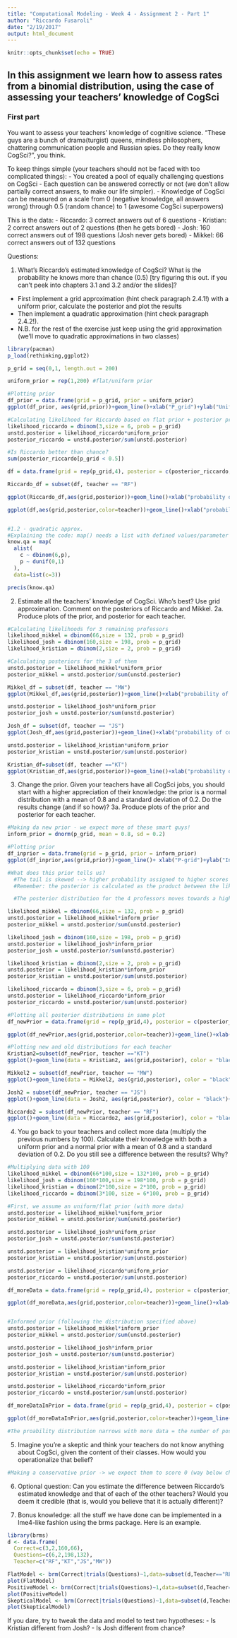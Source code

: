 ```yaml
---
title: "Computational Modeling - Week 4 - Assignment 2 - Part 1"
author: "Riccardo Fusaroli"
date: "2/19/2017"
output: html_document
---
```


```r
knitr::opts_chunk$set(echo = TRUE)
```

## In this assignment we learn how to assess rates from a binomial distribution, using the case of assessing your teachers' knowledge of CogSci

### First part

You want to assess your teachers' knowledge of cognitive science. "These guys are a bunch of drama(turgist) queens, mindless philosophers, chattering communication people and Russian spies. Do they really know CogSci?", you think.

To keep things simple (your teachers should not be faced with too complicated things):
- You created a pool of equally challenging questions on CogSci
- Each question can be answered correctly or not (we don't allow partially correct answers, to make our life simpler).
- Knowledge of CogSci can be measured on a scale from 0 (negative knowledge, all answers wrong) through 0.5 (random chance) to 1 (awesome CogSci superpowers)

This is the data:
- Riccardo: 3 correct answers out of 6 questions
- Kristian: 2 correct answers out of 2 questions (then he gets bored)
- Josh: 160 correct answers out of 198 questions (Josh never gets bored)
- Mikkel: 66 correct answers out of 132 questions

Questions:

1. What's Riccardo's estimated knowledge of CogSci? What is the probability he knows more than chance (0.5) [try figuring this out. if you can't peek into chapters 3.1 and 3.2 and/or the slides]?
- First implement a grid approximation (hint check paragraph 2.4.1!) with a uniform prior, calculate the posterior and plot the results
- Then implement a quadratic approximation (hint check paragraph 2.4.2!).
- N.B. for the rest of the exercise just keep using the grid approximation (we'll move to quadratic approximations in two classes)

```r
library(pacman)
p_load(rethinking,ggplot2)

p_grid = seq(0,1, length.out = 200)

uniform_prior = rep(1,200) #flat/uniform prior

#Plotting prior
df_prior = data.frame(grid = p_grid, prior = uniform_prior)
ggplot(df_prior, aes(grid,prior))+geom_line()+xlab("P_grid")+ylab("Uniform Prior")

#Calculating likelihood for Riccardo based on flat prior + posterior probability. 
likelihood_riccardo = dbinom(3,size = 6, prob = p_grid)
unstd.posterior = likelihood_riccardo*uniform_prior
posterior_riccardo = unstd.posterior/sum(unstd.posterior)

#Is Riccardo better than chance?
sum(posterior_riccardo[p_grid < 0.5])

df = data.frame(grid = rep(p_grid,4), posterior = c(posterior_riccardo, posterior_josh, posterior_mikkel, posterior_kristian), teacher = c(rep("RF", length(p_grid)),rep("JS",length(p_grid)),rep("MW",length(p_grid)),rep("KT",length(p_grid))))

Riccardo_df = subset(df, teacher == "RF")

ggplot(Riccardo_df,aes(grid,posterior))+geom_line()+xlab("probability of correct answer")+ylab("posterior probability")

ggplot(df,aes(grid,posterior,color=teacher))+geom_line()+xlab("probability of correct answer")+ylab("posterior probability")


#1.2 - quadratic approx.
#Explaining the code: map() needs a list with defined values/parameter etc. Here, we need to define the prior p and the likelihood of c (correct answers). p is a uniform prior (why we use dunif) and c is binomial (why we use binom).
know.qa = map(
  alist(
    c ~ dbinom(6,p),
    p ~ dunif(0,1)
  ),
  data=list(c=3))

precis(know.qa)
```

2. Estimate all the teachers' knowledge of CogSci. Who's best? Use grid approximation. Comment on the posteriors of Riccardo and Mikkel.
2a. Produce plots of the prior, and posterior for each teacher.

```r
#Calculating likelihoods for 3 remaining professors
likelihood_mikkel = dbinom(66,size = 132, prob = p_grid)
likelihood_josh = dbinom(160,size = 198, prob = p_grid)
likelihood_kristian = dbinom(2,size = 2, prob = p_grid)

#Calculating posteriors for the 3 of them
unstd.posterior = likelihood_mikkel*uniform_prior
posterior_mikkel = unstd.posterior/sum(unstd.posterior)

Mikkel_df = subset(df, teacher == "MW")
ggplot(Mikkel_df,aes(grid,posterior))+geom_line()+xlab("probability of correct answer")+ ylab("posterior probability")

unstd.posterior = likelihood_josh*uniform_prior
posterior_josh = unstd.posterior/sum(unstd.posterior)

Josh_df = subset(df, teacher == "JS")
ggplot(Josh_df,aes(grid,posterior))+geom_line()+xlab("probability of correct answer")+ ylab("posterior probability")

unstd.posterior = likelihood_kristian*uniform_prior
posterior_kristian = unstd.posterior/sum(unstd.posterior)

Kristian_df=subset(df, teacher =="KT")
ggplot(Kristian_df,aes(grid,posterior))+geom_line()+xlab("probability of correct answer")+ ylab("posterior probability")

```


3. Change the prior. Given your teachers have all CogSci jobs, you should start with a higher appreciation of their knowledge: the prior is a normal distribution with a mean of 0.8 and a standard deviation of 0.2. Do the results change (and if so how)?
3a. Produce plots of the prior and posterior for each teacher.

```r
#Making da new prior - we expect more of these smart guys!
inform_prior = dnorm(p_grid, mean = 0.8, sd = 0.2)

#Plotting prior
df_inprior = data.frame(grid = p_grid, prior = inform_prior)
ggplot(df_inprior,aes(grid,prior))+geom_line()+ xlab("P-grid")+ylab("Informed Prior")

#What does this prior tells us?
  #The tail is skewed --> higher probability assigned to higher scores
  #Remember: the posterior is calculated as the product between the likelihood and the prior (so ofc, if prior changes, the posterior changes shape)

  #The posterior distribution for the 4 professors moves towards a higher probability for higher values of p (the parameter - in this case, correct answers --> a measure of cog sci knowlegde) 

likelihood_mikkel = dbinom(66,size = 132, prob = p_grid)
unstd.posterior = likelihood_mikkel*inform_prior
posterior_mikkel = unstd.posterior/sum(unstd.posterior)

likelihood_josh = dbinom(160,size = 198, prob = p_grid)
unstd.posterior = likelihood_josh*inform_prior
posterior_josh = unstd.posterior/sum(unstd.posterior)

likelihood_kristian = dbinom(2,size = 2, prob = p_grid)
unstd.posterior = likelihood_kristian*inform_prior
posterior_kristian = unstd.posterior/sum(unstd.posterior)

likelihood_riccardo = dbinom(3,size = 6, prob = p_grid)
unstd.posterior = likelihood_riccardo*inform_prior
posterior_riccardo = unstd.posterior/sum(unstd.posterior)

#Plotting all posterior distributions in same plot
df_newPrior = data.frame(grid = rep(p_grid,4), posterior = c(posterior_riccardo, posterior_josh, posterior_mikkel, posterior_kristian), teacher = c(rep("RF", length(p_grid)),rep("JS",length(p_grid)),rep("MW",length(p_grid)),rep("KT",length(p_grid))))

ggplot(df_newPrior,aes(grid,posterior,color=teacher))+geom_line()+xlab("probability of correct answer")+ylab("posterior probability")

#Plotting new and old distributions for each teacher
Kristian2=subset(df_newPrior, teacher =="KT")
ggplot()+geom_line(data = Kristian2, aes(grid,posterior), color = "black")+geom_line(data = Kristian_df, aes(grid,posterior), color = "red")+xlab("probability of correct answer")+ylab("posterior probability")

Mikkel2 = subset(df_newPrior, teacher == "MW")
ggplot()+geom_line(data = Mikkel2, aes(grid,posterior), color = "black")+geom_line(data = Mikkel_df, aes(grid,posterior), color = "red")+xlab("probability of correct answer")+ylab("posterior probability")

Josh2 = subset(df_newPrior, teacher == "JS")
ggplot()+geom_line(data = Josh2, aes(grid,posterior), color = "black")+geom_line(data = Josh_df, aes(grid,posterior), color = "red")+xlab("probability of correct answer")+ylab("posterior probability")

Riccardo2 = subset(df_newPrior, teacher == "RF")
ggplot()+geom_line(data = Riccardo2, aes(grid,posterior), color = "black")+geom_line(data = Riccardo_df, aes(grid,posterior), color = "red")+xlab("probability of correct answer")+ylab("posterior probability")

```

4. You go back to your teachers and collect more data (multiply the previous numbers by 100). Calculate their knowledge with both a uniform prior and a normal prior with a mean of 0.8 and a standard deviation of 0.2. Do you still see a difference between the results? Why?

```r
#Multiplying data with 100
likelihood_mikkel = dbinom(66*100,size = 132*100, prob = p_grid)
likelihood_josh = dbinom(160*100,size = 198*100, prob = p_grid)
likelihood_kristian = dbinom(2*100,size = 2*100, prob = p_grid)
likelihood_riccardo = dbinom(3*100, size = 6*100, prob = p_grid)

#First, we assume an uniform/flat prior (with more data)
unstd.posterior = likelihood_mikkel*uniform_prior
posterior_mikkel = unstd.posterior/sum(unstd.posterior)

unstd.posterior = likelihood_josh*uniform_prior
posterior_josh = unstd.posterior/sum(unstd.posterior)

unstd.posterior = likelihood_kristian*uniform_prior
posterior_kristian = unstd.posterior/sum(unstd.posterior)

unstd.posterior = likelihood_riccardo*uniform_prior
posterior_riccardo = unstd.posterior/sum(unstd.posterior)

df_moreData = data.frame(grid = rep(p_grid,4), posterior = c(posterior_riccardo, posterior_josh, posterior_mikkel, posterior_kristian), teacher = c(rep("RF", length(p_grid)),rep("JS",length(p_grid)),rep("MW",length(p_grid)),rep("KT",length(p_grid))))

ggplot(df_moreData,aes(grid,posterior,color=teacher))+geom_line()+xlab("probability of correct answer")+ylab("posterior probability")


#Informed prior (following the distribution specified above)
unstd.posterior = likelihood_mikkel*inform_prior
posterior_mikkel = unstd.posterior/sum(unstd.posterior)

unstd.posterior = likelihood_josh*inform_prior
posterior_josh = unstd.posterior/sum(unstd.posterior)

unstd.posterior = likelihood_kristian*inform_prior
posterior_kristian = unstd.posterior/sum(unstd.posterior)

unstd.posterior = likelihood_riccardo*inform_prior
posterior_riccardo = unstd.posterior/sum(unstd.posterior)

df_moreDataInPrior = data.frame(grid = rep(p_grid,4), posterior = c(posterior_riccardo, posterior_josh, posterior_mikkel, posterior_kristian), teacher = c(rep("RF", length(p_grid)),rep("JS",length(p_grid)),rep("MW",length(p_grid)),rep("KT",length(p_grid))))

ggplot(df_moreDataInPrior,aes(grid,posterior,color=teacher))+geom_line()+xlab("probability of correct answer")+ylab("posterior probability")

#The proability distribution narrows with more data = the number of possible values of p (the parameter) becomes smaller - the contrast between probable numbers and unprobable numbers becomes bigger. 
```

5. Imagine you're a skeptic and think your teachers do not know anything about CogSci, given the content of their classes. How would you operationalize that belief?

```r
#Making a conservative prior -> we expect them to score 0 (way below chance) --> assigning zero probability to values above chance (0.5) --> skewing prior probability = skewing posterior probability
```

6. Optional question: Can you estimate the difference between Riccardo's estimated knowledge and that of each of the other teachers? Would you deem it credible (that is, would you believe that it is actually different)?

7. Bonus knowledge: all the stuff we have done can be implemented in a lme4-like fashion using the brms package. Here is an example.
```r
library(brms)
d <- data.frame(
  Correct=c(3,2,160,66),
  Questions=c(6,2,198,132),
  Teacher=c("RF","KT","JS","MW"))

FlatModel <- brm(Correct|trials(Questions)~1,data=subset(d,Teacher=="RF"),prior=prior("uniform(0,1)", class = "Intercept"))
plot(FlatModel)
PositiveModel <- brm(Correct|trials(Questions)~1,data=subset(d,Teacher=="RF"),prior=prior("normal(0.8,0.2)", class = "Intercept"))
plot(PositiveModel)
SkepticalModel <- brm(Correct|trials(Questions)~1,data=subset(d,Teacher=="RF"),prior=prior("normal(0.5,0.01)", class = "Intercept"))
plot(SkepticalModel)
```

If you dare, try to tweak the data and model to test two hypotheses:
- Is Kristian different from Josh?
- Is Josh different from chance?



